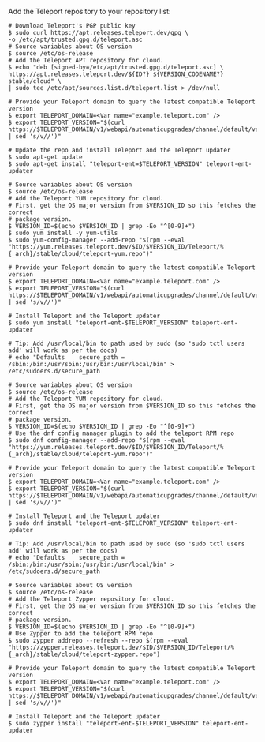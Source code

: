   <Tabs>
  <TabItem label="Debian 9+/Ubuntu 16.04+ (apt)">

  Add the Teleport repository to your repository list:

  ```code
  # Download Teleport's PGP public key
  $ sudo curl https://apt.releases.teleport.dev/gpg \
  -o /etc/apt/trusted.gpg.d/teleport.asc
  # Source variables about OS version
  $ source /etc/os-release
  # Add the Teleport APT repository for cloud.
  $ echo "deb [signed-by=/etc/apt/trusted.gpg.d/teleport.asc] \
  https://apt.releases.teleport.dev/${ID?} ${VERSION_CODENAME?} stable/cloud" \
  | sudo tee /etc/apt/sources.list.d/teleport.list > /dev/null

  # Provide your Teleport domain to query the latest compatible Teleport version
  $ export TELEPORT_DOMAIN=<Var name="example.teleport.com" />
  $ export TELEPORT_VERSION="$(curl https://$TELEPORT_DOMAIN/v1/webapi/automaticupgrades/channel/default/version | sed 's/v//')"

  # Update the repo and install Teleport and the Teleport updater
  $ sudo apt-get update
  $ sudo apt-get install "teleport-ent=$TELEPORT_VERSION" teleport-ent-updater
  ```

  </TabItem>
  <TabItem label="Amazon Linux 2/RHEL 7/CentOS 7 (yum)">

  ```code
  # Source variables about OS version
  $ source /etc/os-release
  # Add the Teleport YUM repository for cloud.
  # First, get the OS major version from $VERSION_ID so this fetches the correct
  # package version.
  $ VERSION_ID=$(echo $VERSION_ID | grep -Eo "^[0-9]+")
  $ sudo yum install -y yum-utils
  $ sudo yum-config-manager --add-repo "$(rpm --eval "https://yum.releases.teleport.dev/$ID/$VERSION_ID/Teleport/%{_arch}/stable/cloud/teleport-yum.repo")"

  # Provide your Teleport domain to query the latest compatible Teleport version
  $ export TELEPORT_DOMAIN=<Var name="example.teleport.com" />
  $ export TELEPORT_VERSION="$(curl https://$TELEPORT_DOMAIN/v1/webapi/automaticupgrades/channel/default/version | sed 's/v//')"

  # Install Teleport and the Teleport updater
  $ sudo yum install "teleport-ent-$TELEPORT_VERSION" teleport-ent-updater

  # Tip: Add /usr/local/bin to path used by sudo (so 'sudo tctl users add' will work as per the docs)
  # echo "Defaults    secure_path = /sbin:/bin:/usr/sbin:/usr/bin:/usr/local/bin" > /etc/sudoers.d/secure_path
  ```

  </TabItem>
  <TabItem label="Amazon Linux 2023/RHEL 8+ (dnf)">

  ```code
  # Source variables about OS version
  $ source /etc/os-release
  # Add the Teleport YUM repository for cloud.
  # First, get the OS major version from $VERSION_ID so this fetches the correct
  # package version.
  $ VERSION_ID=$(echo $VERSION_ID | grep -Eo "^[0-9]+")
  # Use the dnf config manager plugin to add the teleport RPM repo
  $ sudo dnf config-manager --add-repo "$(rpm --eval "https://yum.releases.teleport.dev/$ID/$VERSION_ID/Teleport/%{_arch}/stable/cloud/teleport-yum.repo")"

  # Provide your Teleport domain to query the latest compatible Teleport version
  $ export TELEPORT_DOMAIN=<Var name="example.teleport.com" />
  $ export TELEPORT_VERSION="$(curl https://$TELEPORT_DOMAIN/v1/webapi/automaticupgrades/channel/default/version | sed 's/v//')"
  
  # Install Teleport and the Teleport updater
  $ sudo dnf install "teleport-ent-$TELEPORT_VERSION" teleport-ent-updater
  
  # Tip: Add /usr/local/bin to path used by sudo (so 'sudo tctl users add' will work as per the docs)
  # echo "Defaults    secure_path = /sbin:/bin:/usr/sbin:/usr/bin:/usr/local/bin" > /etc/sudoers.d/secure_path
  ```

  </TabItem>
  <TabItem label="SLES 12 SP5+ and 15 SP5+ (zypper)">

  ```code
  # Source variables about OS version
  $ source /etc/os-release
  # Add the Teleport Zypper repository for cloud.
  # First, get the OS major version from $VERSION_ID so this fetches the correct
  # package version.
  $ VERSION_ID=$(echo $VERSION_ID | grep -Eo "^[0-9]+")
  # Use Zypper to add the teleport RPM repo
  $ sudo zypper addrepo --refresh --repo $(rpm --eval "https://zypper.releases.teleport.dev/$ID/$VERSION_ID/Teleport/%{_arch}/stable/cloud/teleport-zypper.repo")

  # Provide your Teleport domain to query the latest compatible Teleport version
  $ export TELEPORT_DOMAIN=<Var name="example.teleport.com" />
  $ export TELEPORT_VERSION="$(curl https://$TELEPORT_DOMAIN/v1/webapi/automaticupgrades/channel/default/version | sed 's/v//')"
  
  # Install Teleport and the Teleport updater
  $ sudo zypper install "teleport-ent-$TELEPORT_VERSION" teleport-ent-updater
  ```

  </TabItem>
  </Tabs>
